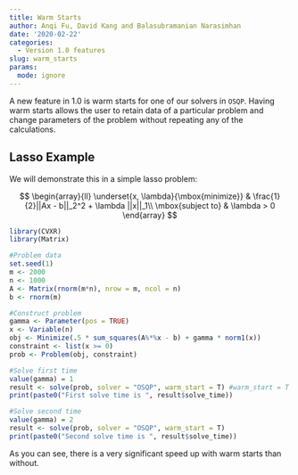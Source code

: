 ```yaml
---
title: Warm Starts
author: Anqi Fu, David Kang and Balasubramanian Narasimhan
date: '2020-02-22'
categories:
  - Version 1.0 features
slug: warm_starts
params:
  mode: ignore
---
```


A new feature in 1.0 is warm starts for one of our solvers in `OSQP`. Having warm starts allows the user to retain data of a particular problem and change parameters of the problem without repeating any of the calculations.


## Lasso Example

We will demonstrate this in a simple lasso problem:

$$
	\begin{array}{ll} \underset{x, \lambda}{\mbox{minimize}} & \frac{1}{2}||Ax - b||_2^2 + \lambda ||x||_1\\
	\mbox{subject to} & \lambda > 0
	\end{array}
$$


```r
library(CVXR)
library(Matrix)
```

```r
#Problem data
set.seed(1)
m <- 2000
n <- 1000
A <- Matrix(rnorm(m*n), nrow = m, ncol = n)
b <- rnorm(m)

#Construct problem
gamma <- Parameter(pos = TRUE)
x <- Variable(n)
obj <- Minimize(.5 * sum_squares(A%*%x - b) + gamma * norm1(x))
constraint <- list(x >= 0)
prob <- Problem(obj, constraint)

#Solve first time
value(gamma) = 1
result <- solve(prob, solver = "OSQP", warm_start = T) #warm_start = T is not necessary for the first time
print(paste0("First solve time is ", result$solve_time))

#Solve second time
value(gamma) = 2
result <- solve(prob, solver = "OSQP", warm_start = T)
print(paste0("Second solve time is ", result$solve_time))

```

As you can see, there is a very significant speed up with warm starts than without.